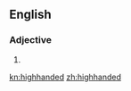 ==English==

===Adjective===
{{en-adj}}

# {{alternative spelling of|high-handed}}

[[kn:highhanded]]
[[zh:highhanded]]